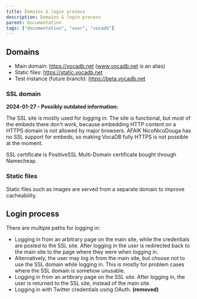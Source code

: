 ---
title: Domains & login process
description: Domains & login process
parent: Documentation
tags: ["documentation", "user", "vocadb"]
---

## Domains
* Main domain: https://vocadb.net (www.vocadb.net is an alias)
* Static files: https://static.vocadb.net
* Test instance (future branch): https://beta.vocadb.net

### SSL domain

**2024-01-27 - Possibly outdated information:**

The SSL site is mostly used for logging in. The site is functional, but most of the embeds there don't work, because embedding HTTP content on a HTTPS domain is not allowed by major browsers. AFAIK NicoNicoDouga has no SSL support for embeds, so making VocaDB fully HTTPS is not possible at the moment.

SSL certificate is PositiveSSL Multi-Domain certificate bought through Namecheap.

### Static files
Static files such as images are served from a separate domain to improve cacheability.

## Login process
There are multiple paths for logging in:
* Logging in from an arbitrary page on the main site, while the credentials are posted to the SSL site. After logging in the user is redirected back to the main site to the page where they were when logging in.
* Alternatively, the user may log in from the main site, but choose not to use the SSL domain while logging in. This is mostly for problem cases where the SSL domain is somehow unusable.
* Logging in from an artibrary page on the SSL site. After logging in, the user is returned to the SSL site, instead of the main site.
* Logging in with Twitter credentials using OAuth. **(removed)**